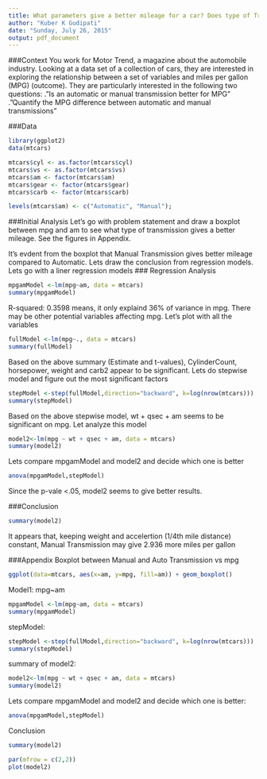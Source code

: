 ```yaml
---
title: What parameters give a better mileage for a car? Does type of Transmission matter?
author: "Kuber K Gudipati"
date: "Sunday, July 26, 2015"
output: pdf_document
---
```

###Context
You work for Motor Trend, a magazine about the automobile industry. Looking at a data set of a collection of cars, they are interested in exploring the relationship between a set of variables and miles per gallon (MPG) (outcome). They are particularly interested in the following two questions:
."Is an automatic or manual transmission better for MPG"
."Quantify the MPG difference between automatic and manual transmissions"

###Data 
```r
library(ggplot2)
data(mtcars)

mtcars$cyl <- as.factor(mtcars$cyl)
mtcars$vs <- as.factor(mtcars$vs)
mtcars$am <- factor(mtcars$am)
mtcars$gear <- factor(mtcars$gear)
mtcars$carb <- factor(mtcars$carb)

levels(mtcars$am) <- c("Automatic", "Manual"); 
```
###Initial Analysis
Let's go with problem statement and draw a boxplot between mpg and am to see what type of transmission gives a better mileage. See the figures in Appendix.  

It's evdent from the boxplot that Manual Transmission gives better mileage compared to Automatic. Lets draw the conclusion from regression models. Lets go with a liner regression models
### Regression Analysis
```r
mpgamModel <-lm(mpg~am, data = mtcars)
summary(mpgamModel)
```
R-squared:  0.3598 means, it only explaind 36% of variance in mpg. There may be  other potential variables affecting mpg. Let's plot with all the variables
```r
fullModel <-lm(mpg~., data = mtcars)
summary(fullModel)
```
Based on the above summary (Estimate and t-values), CylinderCount, horsepower, weight and carb2 appear to be significant. Lets do stepwise model and figure out the most significant factors
```r
stepModel <-step(fullModel,direction="backward", k=log(nrow(mtcars)))
summary(stepModel)
```

Based  on the above stepwise model, wt + qsec + am seems to be significant on mpg. Let analyze this model

```r
model2<-lm(mpg ~ wt + qsec + am, data = mtcars)
summary(model2)
```
Lets compare mpgamModel and model2 and decide which one is better
```r
anova(mpgamModel,stepModel)
```
Since the p-vale <.05, model2 seems to give better results. 

###Conclusion
```r
summary(model2)
```
It appears that, keeping weight and accelertion (1/4th mile distance) constant, Manual Transmission may give 2.936 more miles per gallon

###Appendix
Boxplot between Manual and Auto Transmission vs mpg

```r
ggplot(data=mtcars, aes(x=am, y=mpg, fill=am)) + geom_boxplot()
```

Model1: mpg~am
```r
mpgamModel <-lm(mpg~am, data = mtcars)
summary(mpgamModel)
```

stepModel:
```r
stepModel <-step(fullModel,direction="backward", k=log(nrow(mtcars)))
summary(stepModel)
```
summary of model2:
```r
model2<-lm(mpg ~ wt + qsec + am, data = mtcars)
summary(model2)
```
Lets compare mpgamModel and model2 and decide which one is better:
```r
anova(mpgamModel,stepModel)
```
Conclusion
```r
summary(model2)
```
```r
par(mfrow = c(2,2))
plot(model2)
```